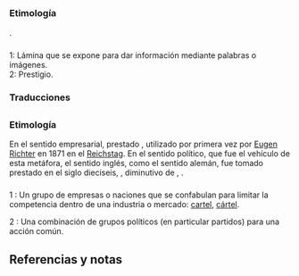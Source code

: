 {{desambiguación|cártel}}

== {{lengua|es}} ==
{{ampliable}}
{{pron-graf|audio=LL-Q1321 (spa)-Marreromarco-cartel.wav|aunota=Venezuela}}

=== Etimología ===
{{etimología|oc|cartel}}.

=== {{sustantivo masculino|es}} ===
{{inflect.es.sust.reg-cons}}

;1: Lámina que se expone para dar información mediante palabras o imágenes.
;2: Prestigio.

=== Traducciones ===
{{trad-arriba}}
{{t|eo|a1=1|t1=afiŝo}}
{{t|fr|a1=1|t1=affiche}}
{{t|sv|a1=1|t1=affisch|g1=c|a2=1|t2=skylt|g2=c}}
{{trad-abajo}}

== {{lengua|en}} ==
{{pron-graf|leng=en
|pron=Received Pronunciation|fono=kɑːˈtɛl|audio=LL-Q1860 (eng)-Vealhurl-cartel.wav|aunota=sur de Inglaterra
|2pron=EE. UU., Canadá|2fono=kɑɹˈtɛl
|ls=2|nl=6}}

=== Etimología ===
En el sentido empresarial, prestado {{etim|leng=en|de|Kartell}}, utilizado por primera vez por [[Eugen Richter]] en 1871 en el [[Reichstag]]. En el sentido político, que fue el vehículo de esta metáfora, el sentido inglés, como el sentido alemán, fue tomado prestado {{etim|leng=en|fr|cartel}} en el siglo dieciseis, {{etim|leng=en|it|cartello}}, diminutivo de {{l+|it|carta|tarjeta}}, {{etim|leng=en|la|charta}}.

=== {{sustantivo|en}} ===
{{inflect.en.sust}}

;1 {{csem|leng=en|economía}}: Un grupo de empresas o naciones que se confabulan para limitar la competencia dentro de una industria o mercado: [[cartel]], [[cártel]].
{{ejemplo|drug cartel}}
{{ejemplo|car cartel}}

;2 {{csem|leng=en|historia|política}}: Una combinación de grupos políticos (en particular partidos) para una acción común.

{{w|leng=en}}

== Referencias y notas ==
<references />
